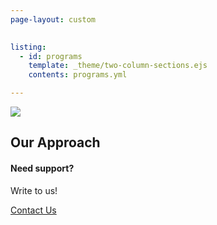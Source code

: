 ```yaml
---
page-layout: custom

    
listing:
  - id: programs
    template: _theme/two-column-sections.ejs
    contents: programs.yml

---
```



![](images/subodha-body-logo.png)


::: {.container .home}


## Our Approach

::: {#programs}
:::

:::






::: {.page-cta}

#### Need support?

Write to us!

<a href="/contact" class="btn btn-primary">Contact Us</a>

:::



